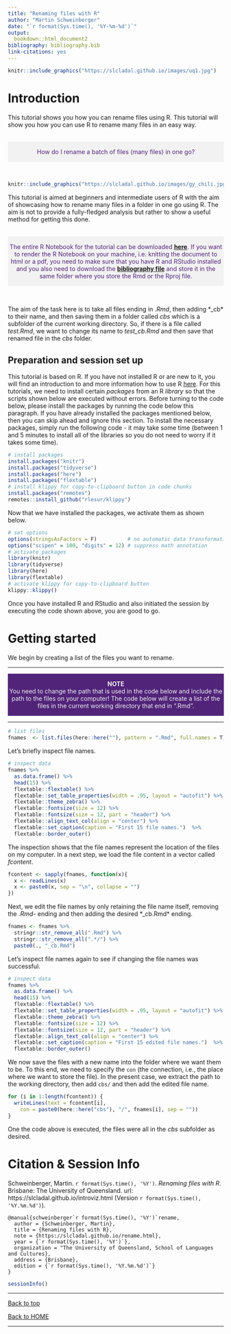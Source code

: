 ```yaml
---
title: "Renaming files with R"
author: "Martin Schweinberger"
date: "`r format(Sys.time(), '%Y-%m-%d')`"
output:
  bookdown::html_document2
bibliography: bibliography.bib
link-citations: yes
---
```


```r
knitr::include_graphics("https://slcladal.github.io/images/uq1.jpg")
```

# Introduction{-}

This tutorial shows you how you can rename files using R. This tutorial will show you how you can use R to rename many files in an easy way.

<br>
<div class="warning" style='padding:0.1em; background-color:#f2f2f2; color:#51247a'>
<span>
<p style='margin-top:1em; text-align:center'>
How do I rename a batch of files (many files) in one go?<br></p>
<p style='margin-left:1em;'>
</p></span>
</div>

<br>

```r
knitr::include_graphics("https://slcladal.github.io/images/gy_chili.jpg")
```


This tutorial is aimed at beginners and intermediate users of R with the aim of showcasing how to rename many files in a folder in one go using R. The aim is not to provide a fully-fledged analysis but rather to show a useful method for getting this done. 



<br>
<div class="warning" style='padding:0.1em; background-color:#f2f2f2; color:#51247a'>
<span>
<p style='margin-top:1em; text-align:center'>
The entire R Notebook for the tutorial can be downloaded [**here**](https://slcladal.github.io/rename.Rmd).  If you want to render the R Notebook on your machine, i.e. knitting the document to html or a pdf, you need to make sure that you have R and RStudio installed and you also need to download the [**bibliography file**](https://slcladal.github.io/bibliography.bib) and store it in the same folder where you store the Rmd or the Rproj file. <br></p>
<p style='margin-left:1em;'>
</p></span>
</div>

<br>





The aim of the task here is to take all files ending in *.Rmd*, then adding *_cb* to their name, and then saving them in a folder called *cbs* which is a subfolder of the current working directory. So, if there is a file called *test.Rmd*, we want to change its name to *test_cb.Rmd* and then save that renamed file in the *cbs* folder.

## Preparation and session set up{-}

This tutorial is based on R. If you have not installed R or are new to it, you will find an introduction to and more information how to use R [here](https://slcladal.github.io/intror.html). For this tutorials, we need to install certain *packages* from an R *library* so that the scripts shown below are executed without errors. Before turning to the code below, please install the packages by running the code below this paragraph. If you have already installed the packages mentioned below, then you can skip ahead and ignore this section. To install the necessary packages, simply run the following code - it may take some time (between 1 and 5 minutes to install all of the libraries so you do not need to worry if it takes some time).

```r
# install packages
install.packages("knitr")
install.packages("tidyverse")
install.packages("here")
install.packages("flextable")
# install klippy for copy-to-clipboard button in code chunks
install.packages("remotes")
remotes::install_github("rlesur/klippy")
```

Now that we have installed the packages, we activate them as shown below.

```r
# set options
options(stringsAsFactors = F)          # no automatic data transformation
options("scipen" = 100, "digits" = 12) # suppress math annotation
# activate packages
library(knitr)
library(tidyverse)
library(here)
library(flextable)
# activate klippy for copy-to-clipboard button
klippy::klippy()
```

Once you have installed R and RStudio and also initiated the session by executing the code shown above, you are good to go.

# Getting started{-}

We begin by creating a list of the files you want to rename.

***

<div class="warning" style='padding:0.1em; background-color:#51247a; color:#f2f2f2'>
<span>
<p style='margin-top:1em; text-align:center'>
<b>NOTE</b><br>You need to change the path that is used in the code below and include the path to the files on your computer! The code below will create a list of the files in the current working directory that end in ".Rmd".</p>
<p style='margin-left:1em;'>
</p></span>
</div>

***

```r
# list files
fnames  <- list.files(here::here(""), pattern = ".Rmd", full.names = T)
```

Let's briefly inspect file names.

```r
# inspect data
fnames %>%
  as.data.frame() %>%
  head(15) %>%
  flextable::flextable() %>%
  flextable::set_table_properties(width = .95, layout = "autofit") %>%
  flextable::theme_zebra() %>%
  flextable::fontsize(size = 12) %>%
  flextable::fontsize(size = 12, part = "header") %>%
  flextable::align_text_col(align = "center") %>%
  flextable::set_caption(caption = "First 15 file names.")  %>%
  flextable::border_outer()
```
The inspection shows that the file names represent the location of the files on my computer. In a next step, we load the file content in a vector called *fcontent*.

```r
fcontent <- sapply(fnames, function(x){
  x <- readLines(x)
  x <- paste0(x, sep = "\n", collapse = "")
})
```


Next, we edit the file names by only retaining the file name itself, removing the *.Rmd*- ending and then adding the desired *_cb.Rmd* ending.

```r
fnames <- fnames %>%
  stringr::str_remove_all(".Rmd") %>%
  stringr::str_remove_all(".*/") %>%
  paste0(., "_cb.Rmd")
```

Let's inspect file names again to see if changing the file names was successful.

```r
# inspect data
fnames %>%
  as.data.frame() %>%
  head(15) %>%
  flextable::flextable() %>%
  flextable::set_table_properties(width = .95, layout = "autofit") %>%
  flextable::theme_zebra() %>%
  flextable::fontsize(size = 12) %>%
  flextable::fontsize(size = 12, part = "header") %>%
  flextable::align_text_col(align = "center") %>%
  flextable::set_caption(caption = "First 15 edited file names.")  %>%
  flextable::border_outer()
```

We now save the files with a new name into the folder where we want them to be. To this end, we need to specify the `con` (the connection, i.e., the place where we want to store the file). In the present case, we extract the path to the working directory, then add `cbs/` and then add the edited file name.


```r
for (i in 1:length(fcontent)) {
  writeLines(text = fcontent[i],
    con = paste0(here::here("cbs"), "/", fnames[i], sep = ""))
}
```

One the code above is executed, the files were all in the *cbs* subfolder as desired.

# Citation & Session Info {-}

Schweinberger, Martin. `r format(Sys.time(), '%Y')`. *Renaming files with R*. Brisbane: The University of Queensland. url: https://slcladal.github.io/introviz.html  (Version `r format(Sys.time(), '%Y.%m.%d')`).

```
@manual{schweinberger`r format(Sys.time(), '%Y')`rename,
  author = {Schweinberger, Martin},
  title = {Renaming files with R},
  note = {https://slcladal.github.io/rename.html},
  year = {`r format(Sys.time(), '%Y')`},
  organization = "The University of Queensland, School of Languages and Cultures},
  address = {Brisbane},
  edition = {`r format(Sys.time(), '%Y.%m.%d')`}
}
```


```r
sessionInfo()
```

***

[Back to top](#introduction)

[Back to HOME](https://slcladal.github.io/index.html)

***



